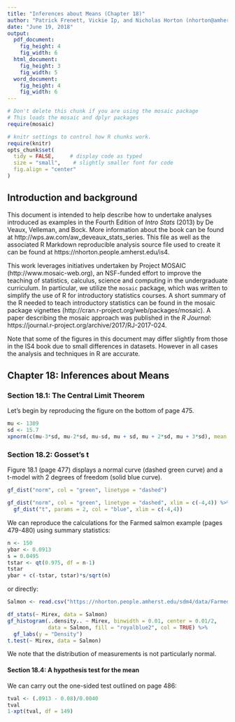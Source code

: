 ```yaml
---
title: "Inferences about Means (Chapter 18)"
author: "Patrick Frenett, Vickie Ip, and Nicholas Horton (nhorton@amherst.edu)"
date: "June 19, 2018"
output: 
  pdf_document:
    fig_height: 4
    fig_width: 6
  html_document:
    fig_height: 3
    fig_width: 5
  word_document:
    fig_height: 4
    fig_width: 6
---
```

  
  
```r
# Don't delete this chunk if you are using the mosaic package
# This loads the mosaic and dplyr packages
require(mosaic)
```

```r
# knitr settings to control how R chunks work.
require(knitr)
opts_chunk$set(
  tidy = FALSE,     # display code as typed
  size = "small",    # slightly smaller font for code
  fig.align = "center"
)
```

## Introduction and background 

This document is intended to help describe how to undertake analyses introduced 
as examples in the Fourth Edition of *Intro Stats* (2013) by De Veaux, Velleman, and Bock.
More information about the book can be found at http://wps.aw.com/aw_deveaux_stats_series.  This
file as well as the associated R Markdown reproducible analysis source file used to create it can be found at https://nhorton.people.amherst.edu/is4.

This work leverages initiatives undertaken by Project MOSAIC (http://www.mosaic-web.org), an NSF-funded effort to improve the teaching of statistics, calculus, science and computing in the undergraduate curriculum. In particular, we utilize the `mosaic` package, which was written to simplify the use of R for introductory statistics courses. A short summary of the R needed to teach introductory statistics can be found in the mosaic package vignettes (http://cran.r-project.org/web/packages/mosaic). A paper describing the mosaic approach was published in the *R Journal*: https://journal.r-project.org/archive/2017/RJ-2017-024.

Note that some of the figures in this document may differ slightly from those in the IS4 book due to small differences in datasets. However in all cases the analysis and techniques in R are accurate.

## Chapter 18: Inferences about Means

### Section 18.1: The Central Limit Theorem

Let's begin by reproducing the figure on the bottom of page 475.

```r
mu <- 1309
sd <- 15.7
xpnorm(c(mu-3*sd, mu-2*sd, mu-sd, mu + sd, mu + 2*sd, mu + 3*sd), mean = mu, sd = sd)
```

### Section 18.2: Gosset's t

Figure 18.1 (page 477) displays a normal curve (dashed green curve) and a t-model with 2 degrees of freedom (solid blue curve).

```r
gf_dist("norm", col = "green", linetype = "dashed")

gf_dist("norm", col = "green", linetype = "dashed", xlim = c(-4,4)) %>%
  gf_dist("t", params = 2, col = "blue", xlim = c(-4,4))
```

We can reproduce the calculations for the Farmed salmon example (pages 479-480) using summary statistics:

```r
n <- 150
ybar <- 0.0913
s = 0.0495
tstar <- qt(0.975, df = n-1)
tstar
ybar + c(-tstar, tstar)*s/sqrt(n)
```

or directly:

```r
Salmon <- read.csv("https://nhorton.people.amherst.edu/sdm4/data/Farmed_Salmon.csv")
```

```r
df_stats(~ Mirex, data = Salmon)
gf_histogram(..density.. ~ Mirex, binwidth = 0.01, center = 0.01/2, 
             data = Salmon, fill = "royalblue2", col = TRUE) %>%
  gf_labs(y = "Density")
t.test(~ Mirex, data = Salmon)
```

We note that the distribution of measurements is not particularly normal.

#### Section 18.4: A hypothesis test for the mean

We can carry out the one-sided test outlined on page 486:

```r
tval <- (.0913 - 0.08)/0.0040
tval
1-xpt(tval, df = 149)
```

